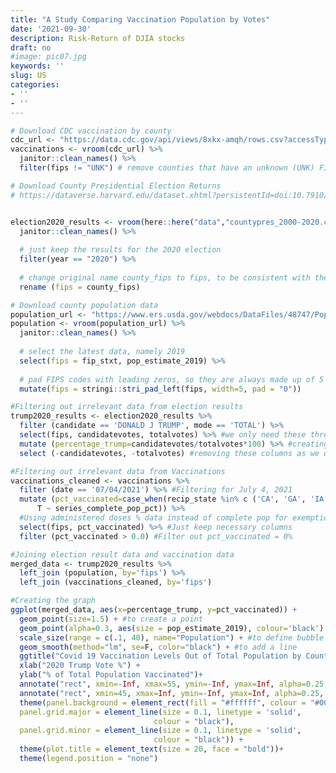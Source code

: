 ```yaml
---
title: "A Study Comparing Vaccination Population by Votes"
date: '2021-09-30'
description: Risk-Return of DJIA stocks
draft: no
#image: pic07.jpg
keywords: ''
slug: US
categories:
- ''
- ''
---
```

  
  
  
  
```r
# Download CDC vaccination by county
cdc_url <- "https://data.cdc.gov/api/views/8xkx-amqh/rows.csv?accessType=DOWNLOAD"
vaccinations <- vroom(cdc_url) %>% 
  janitor::clean_names() %>% 
  filter(fips != "UNK") # remove counties that have an unknown (UNK) FIPS code

# Download County Presidential Election Returns
# https://dataverse.harvard.edu/dataset.xhtml?persistentId=doi:10.7910/DVN/VOQCHQ


election2020_results <- vroom(here::here("data","countypres_2000-2020.csv" )) %>% 
  janitor::clean_names() %>% 
  
  # just keep the results for the 2020 election
  filter(year == "2020") %>% 
  
  # change original name county_fips to fips, to be consistent with the other two files
  rename (fips = county_fips)

# Download county population data
population_url <- "https://www.ers.usda.gov/webdocs/DataFiles/48747/PopulationEstimates.csv?v=2232"
population <- vroom(population_url) %>% 
  janitor::clean_names() %>% 
  
  # select the latest data, namely 2019
  select(fips = fip_stxt, pop_estimate_2019) %>% 
  
  # pad FIPS codes with leading zeros, so they are always made up of 5 characters
  mutate(fips = stringi::stri_pad_left(fips, width=5, pad = "0"))

#Filtering out irrelevant data from election results
trump2020_results <- election2020_results %>% 
  filter (candidate == 'DONALD J TRUMP', mode == 'TOTAL') %>% 
  select(fips, candidatevotes, totalvotes) %>% #we only need these three datasets
  mutate (percentage_trump=candidatevotes/totalvotes*100) %>% #creating new column for trump votes %
  select (-candidatevotes, -totalvotes) #removing these columns as we don't need them anymore

#Filtering out irrelevant data from Vaccinations
vaccinations_cleaned <- vaccinations %>% 
  filter (date == '07/04/2021') %>% #Filtering for July 4, 2021
  mutate (pct_vaccinated=case_when(recip_state %in% c ('CA', 'GA', 'IA', 'MI', 'TX') ~ administered_dose1_pop_pct,
      T ~ series_complete_pop_pct)) %>%
  #Using administered doses % data instead of complete pop for exemptions - using professor's help on Slack
  select(fips, pct_vaccinated) %>% #Just keep necessary columns
  filter (pct_vaccinated > 0.0) #Filter out pct_vaccinated = 0% 

#Joining election result data and vaccination data 
merged_data <- trump2020_results %>% 
  left_join (population, by='fips') %>% 
  left_join (vaccinations_cleaned, by='fips') 

#Creating the graph
ggplot(merged_data, aes(x=percentage_trump, y=pct_vaccinated)) +
  geom_point(size=1.5) + #to create a point
  geom_point(alpha=0.3, aes(size = pop_estimate_2019), colour='black') + #to create a bubble with opacity 0.3
  scale_size(range = c(.1, 40), name="Population") + #to define bubble size
  geom_smooth(method="lm", se=F, color="black") + #to add a line
  ggtitle("Covid 19 Vaccination Levels Out of Total Population by County") +
  xlab("2020 Trump Vote %") +
  ylab("% of Total Population Vaccinated")+
  annotate("rect", xmin=-Inf, xmax=55, ymin=-Inf, ymax=Inf, alpha=0.25, fill="blue") +
  annotate("rect", xmin=45, xmax=Inf, ymin=-Inf, ymax=Inf, alpha=0.25, fill="red") +
  theme(panel.background = element_rect(fill = "#ffffff", colour = "#000000", size = 1, linetype = "solid"),
  panel.grid.major = element_line(size = 0.1, linetype = 'solid',
                                colour = "black"), 
  panel.grid.minor = element_line(size = 0.1, linetype = 'solid',
                                colour = "black")) +
  theme(plot.title = element_text(size = 20, face = "bold"))+
  theme(legend.position = "none")


```

